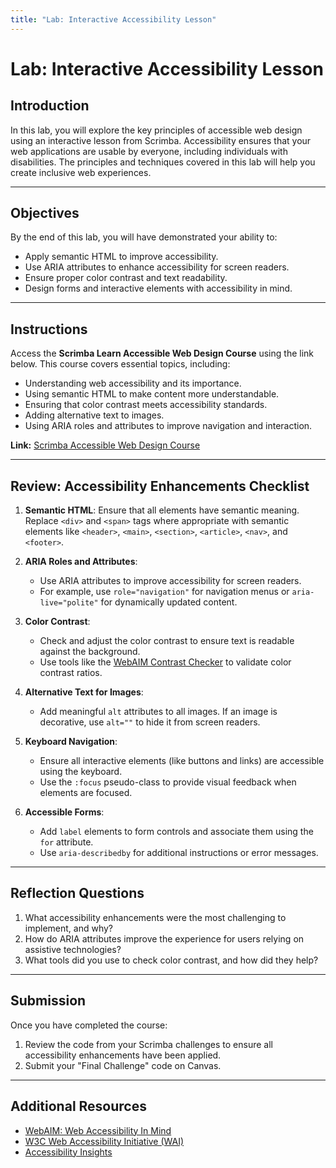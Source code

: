 ```yaml
---
title: "Lab: Interactive Accessibility Lesson"
---
```


# Lab: Interactive Accessibility Lesson

## Introduction

In this lab, you will explore the key principles of accessible web design using an interactive lesson from Scrimba. Accessibility ensures that your web applications are usable by everyone, including individuals with disabilities. The principles and techniques covered in this lab will help you create inclusive web experiences.

---

## Objectives

By the end of this lab, you will have demonstrated your ability to:
- Apply semantic HTML to improve accessibility.
- Use ARIA attributes to enhance accessibility for screen readers.
- Ensure proper color contrast and text readability.
- Design forms and interactive elements with accessibility in mind.

---

## Instructions

Access the **Scrimba Learn Accessible Web Design Course** using the link below. This course covers essential topics, including:
- Understanding web accessibility and its importance.
- Using semantic HTML to make content more understandable.
- Ensuring that color contrast meets accessibility standards.
- Adding alternative text to images.
- Using ARIA roles and attributes to improve navigation and interaction.

**Link:** [Scrimba Accessible Web Design Course](https://v2.scrimba.com/learn-accessible-web-design-c031)

---

## Review: Accessibility Enhancements Checklist

1. **Semantic HTML**: Ensure that all elements have semantic meaning. Replace `<div>` and `<span>` tags where appropriate with semantic elements like `<header>`, `<main>`, `<section>`, `<article>`, `<nav>`, and `<footer>`.

2. **ARIA Roles and Attributes**:
   - Use ARIA attributes to improve accessibility for screen readers.
   - For example, use `role="navigation"` for navigation menus or `aria-live="polite"` for dynamically updated content.

3. **Color Contrast**:
   - Check and adjust the color contrast to ensure text is readable against the background.
   - Use tools like the [WebAIM Contrast Checker](https://webaim.org/resources/contrastchecker/) to validate color contrast ratios.

4. **Alternative Text for Images**:
   - Add meaningful `alt` attributes to all images. If an image is decorative, use `alt=""` to hide it from screen readers.

5. **Keyboard Navigation**:
   - Ensure all interactive elements (like buttons and links) are accessible using the keyboard.
   - Use the `:focus` pseudo-class to provide visual feedback when elements are focused.

6. **Accessible Forms**:
   - Add `label` elements to form controls and associate them using the `for` attribute.
   - Use `aria-describedby` for additional instructions or error messages.

---

## Reflection Questions

1. What accessibility enhancements were the most challenging to implement, and why?
2. How do ARIA attributes improve the experience for users relying on assistive technologies?
3. What tools did you use to check color contrast, and how did they help?

---

## Submission

Once you have completed the course:
1. Review the code from your Scrimba challenges to ensure all accessibility enhancements have been applied.
2. Submit your "Final Challenge" code on Canvas.

---

## Additional Resources

- [WebAIM: Web Accessibility In Mind](https://webaim.org/)
- [W3C Web Accessibility Initiative (WAI)](https://www.w3.org/WAI/)
- [Accessibility Insights](https://accessibilityinsights.io/)